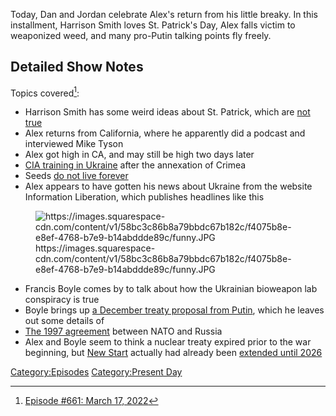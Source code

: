 {{DEFAULTSORT:
    #_EPISODE_0661:March 17, 2022
}}{{Episode
    | title           = March 17, 2022
    | caption         = [https://knowledgefight.libsyn.com/661-march-17-2022 Listen to this episode on Libsyn]
    | episodeNumber   = 661
    | length          = 01:52:20
    | airDate         = March 21, 2022
    | coverageDate    = March 17, 2022
    | previousEpisode = [[660: February 11, 2014]]
    | nextEpisode     = [[662: March 22, 2022]]
}}

{{Stub}}

Today, Dan and Jordan celebrate Alex's return from his little breaky. In this installment, Harrison Smith loves St. Patrick's Day, Alex falls victim to weaponized weed, and many pro-Putin talking points fly freely.

==Detailed Show Notes==

Topics covered<ref>[https://knowledgefight.com/research/2022/3/20/episode-661-march-17-2022 Episode #661: March 17, 2022]</ref>:

*Harrison Smith has some weird ideas about St. Patrick, which are [https://www.history.com/topics/st-patricks-day/who-was-saint-patrick not true]
*Alex returns from California, where he apparently did a podcast and interviewed Mike Tyson
*Alex got high in CA, and may still be high two days later
*[https://news.yahoo.com/exclusive-secret-cia-training-program-in-ukraine-helped-kyiv-prepare-for-russian-invasion-090052743.html CIA training in Ukraine] after the annexation of Crimea
*Seeds [https://www.thespruce.com/how-long-do-vegetable-seeds-last-1403089 do not live forever]
*Alex appears to have gotten his news about Ukraine from the website Information Liberation, which publishes headlines like this

[[File:https://images.squarespace-cdn.com/content/v1/58bc3c86b8a79bbdc67b182c/f4075b8e-e8ef-4768-b7e9-b14abddde89c/funny.JPG|thumb|none]]

*Francis Boyle comes by to talk about how the Ukrainian bioweapon lab conspiracy is true
*Boyle brings up [https://mid.ru/ru/foreign_policy/rso/nato/1790803/?lang=en a December treaty proposal from Putin], which he leaves out some details of
*[https://www.cvce.eu/en/obj/founding_act_on_mutual_relations_cooperation_and_security_between_nato_and_the_russian_federation_paris_27_may_1997-en-88261581-c579-46da-b95d-acbbcc4b57a5.html The 1997 agreement] between NATO and Russia
*Alex and Boyle seem to think a nuclear treaty expired prior to the war beginning, but [https://www.state.gov/new-start/ New Start] actually had already been [https://www.armscontrol.org/act/2021-03/news/us-russia-extend-new-start-five-years extended until 2026]

[[Category:Episodes]]
[[Category:Present Day]]
